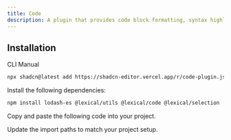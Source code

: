 ```yaml
---
title: Code
description: A plugin that provides code block formatting, syntax highlighting, and language selection.
---
```


<ComponentPreview
  name="code-plugin-demo"
  className="[&_.preview>[data-orientation=vertical]]:sm:max-w-[70%]"
  description="A plugin that provides code block formatting, syntax highlighting, and language selection."
/>

## Installation

<Tabs defaultValue="cli">

<TabsList>
  <TabsTrigger value="cli">CLI</TabsTrigger>
  <TabsTrigger value="manual">Manual</TabsTrigger>
</TabsList>

<TabsContent value="cli">

```bash
npx shadcn@latest add https://shadcn-editor.vercel.app/r/code-plugin.json
```

</TabsContent>

<TabsContent value="manual">

<Steps>

<Step>Install the following dependencies:</Step>

```bash
npm install lodash-es @lexical/utils @lexical/code @lexical/selection
```

<Step>Copy and paste the following code into your project.</Step>

<ComponentSource name="code-plugin" />

<Step>Update the import paths to match your project setup.</Step>

</Steps>

</TabsContent>

</Tabs>
